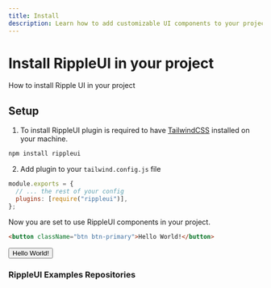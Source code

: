 ```yaml
---
title: Install
description: Learn how to add customizable UI components to your project using TailwindCSS. Follow our step-by-step guide to install RippleUI and enhance your website or application's user experience.
---
```


# Install RippleUI in your project

How to install Ripple UI in your project

## Setup

1. To install RippleUI plugin is required to have [TailwindCSS](https://tailwindcss.com/docs/installation) installed on your machine.

```bash
npm install rippleui
```

2. Add plugin to your `tailwind.config.js` file

```js
module.exports = {
  // ... the rest of your config
  plugins: [require("rippleui")],
};
```

Now you are set to use RippleUI components in your project.

```html
<button className="btn btn-primary">Hello World!</button>
```

<button className="btn btn-primary">Hello World!</button>

### RippleUI Examples Repositories

<ExamplesRepositories />
<LinkRedirect
  contentRight="Usage"
  hrefRight="/docs/get-started/usage"
  hideLeft="{true}"
/>
